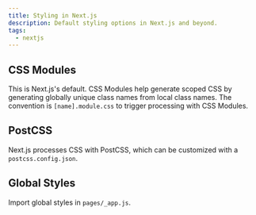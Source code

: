 ```yaml
---
title: Styling in Next.js
description: Default styling options in Next.js and beyond.
tags:
  - nextjs
---
```


## CSS Modules

This is Next.js's default. CSS Modules help generate scoped CSS by generating
globally unique class names from local class names. The convention is
`[name].module.css` to trigger processing with CSS Modules.

## PostCSS

Next.js processes CSS with PostCSS, which can be customized with a
`postcss.config.json`.

## Global Styles

Import global styles in `pages/_app.js`.
